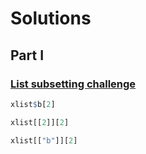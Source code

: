 # Solutions

## Part I

### [List subsetting challenge](#chlg-list-subset){#csol-list-subset}

```r
xlist$b[2]
```
```r
xlist[[2]][2]
```
```r
xlist[["b"]][2]
```

